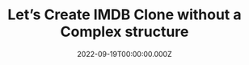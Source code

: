 ---
title: Let’s Create IMDB Clone without a Complex structure
date: '2022-09-19T00:00:00.000Z'
color: '#000'
hero: imdb.jpeg
link: 'https://medium.com/@piyushyadav0191/lets-create-imdb-clone-without-a-complex-structure-39225b4fde0'
---